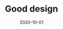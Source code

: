 ---
slug: good-design
title: "Good design"
description: A short reflection on user experience and design.
date: 2020-10-01
readingTime: 1
---